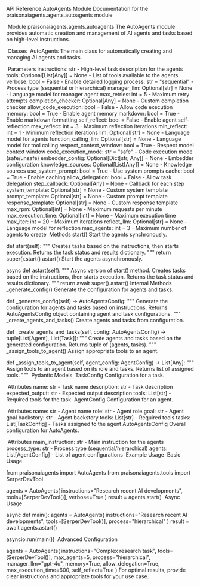 API Reference
AutoAgents Module
Documentation for the praisonaiagents.agents.autoagents module

​
Module praisonaiagents.agents.autoagents
The AutoAgents module provides automatic creation and management of AI agents and tasks based on high-level instructions.

​
Classes
​
AutoAgents
The main class for automatically creating and managing AI agents and tasks.

​
Parameters
instructions: str - High-level task description for the agents
tools: Optional[List[Any]] = None - List of tools available to the agents
verbose: bool = False - Enable detailed logging
process: str = "sequential" - Process type (sequential or hierarchical)
manager_llm: Optional[str] = None - Language model for manager agent
max_retries: int = 5 - Maximum retry attempts
completion_checker: Optional[Any] = None - Custom completion checker
allow_code_execution: bool = False - Allow code execution
memory: bool = True - Enable agent memory
markdown: bool = True - Enable markdown formatting
self_reflect: bool = False - Enable agent self-reflection
max_reflect: int = 3 - Maximum reflection iterations
min_reflect: int = 1 - Minimum reflection iterations
llm: Optional[str] = None - Language model for agents
function_calling_llm: Optional[str] = None - Language model for tool calling
respect_context_window: bool = True - Respect model context window
code_execution_mode: str = "safe" - Code execution mode (safe/unsafe)
embedder_config: Optional[Dict[str, Any]] = None - Embedder configuration
knowledge_sources: Optional[List[Any]] = None - Knowledge sources
use_system_prompt: bool = True - Use system prompts
cache: bool = True - Enable caching
allow_delegation: bool = False - Allow task delegation
step_callback: Optional[Any] = None - Callback for each step
system_template: Optional[str] = None - Custom system template
prompt_template: Optional[str] = None - Custom prompt template
response_template: Optional[str] = None - Custom response template
max_rpm: Optional[int] = None - Maximum requests per minute
max_execution_time: Optional[int] = None - Maximum execution time
max_iter: int = 20 - Maximum iterations
reflect_llm: Optional[str] = None - Language model for reflection
max_agents: int = 3 - Maximum number of agents to create
​
Methods
start()
Start the agents synchronously.


def start(self):
    """
    Creates tasks based on the instructions, then starts execution.
    Returns the task status and results dictionary.
    """
    return super().start()
astart()
Start the agents asynchronously.


async def astart(self):
    """
    Async version of start() method.
    Creates tasks based on the instructions, then starts execution.
    Returns the task status and results dictionary.
    """
    return await super().astart()
​
Internal Methods
_generate_config()
Generate the configuration for agents and tasks.


def _generate_config(self) -> AutoAgentsConfig:
    """
    Generate the configuration for agents and tasks based on instructions.
    Returns AutoAgentsConfig object containing agent and task configurations.
    """
_create_agents_and_tasks()
Create agents and tasks from configuration.


def _create_agents_and_tasks(self, config: AutoAgentsConfig) -> tuple[List[Agent], List[Task]]:
    """
    Create agents and tasks based on the generated configuration.
    Returns tuple of (agents, tasks).
    """
_assign_tools_to_agent()
Assign appropriate tools to an agent.


def _assign_tools_to_agent(self, agent_config: AgentConfig) -> List[Any]:
    """
    Assign tools to an agent based on its role and tasks.
    Returns list of assigned tools.
    """
​
Pydantic Models
​
TaskConfig
Configuration for a task.

​
Attributes
name: str - Task name
description: str - Task description
expected_output: str - Expected output description
tools: List[str] - Required tools for the task
​
AgentConfig
Configuration for an agent.

​
Attributes
name: str - Agent name
role: str - Agent role
goal: str - Agent goal
backstory: str - Agent backstory
tools: List[str] - Required tools
tasks: List[TaskConfig] - Tasks assigned to the agent
​
AutoAgentsConfig
Overall configuration for AutoAgents.

​
Attributes
main_instruction: str - Main instruction for the agents
process_type: str - Process type (sequential/hierarchical)
agents: List[AgentConfig] - List of agent configurations
​
Example Usage
​
Basic Usage

from praisonaiagents import AutoAgents
from praisonaiagents.tools import SerperDevTool

agents = AutoAgents(
    instructions="Research recent AI developments",
    tools=[SerperDevTool()],
    verbose=True
)
result = agents.start()
​
Async Usage

async def main():
    agents = AutoAgents(
        instructions="Research recent AI developments",
        tools=[SerperDevTool()],
        process="hierarchical"
    )
    result = await agents.astart()

asyncio.run(main())
​
Advanced Configuration

agents = AutoAgents(
    instructions="Complex research task",
    tools=[SerperDevTool()],
    max_agents=5,
    process="hierarchical",
    manager_llm="gpt-4o",
    memory=True,
    allow_delegation=True,
    max_execution_time=600,
    self_reflect=True
)
For optimal results, provide clear instructions and appropriate tools for your use case.